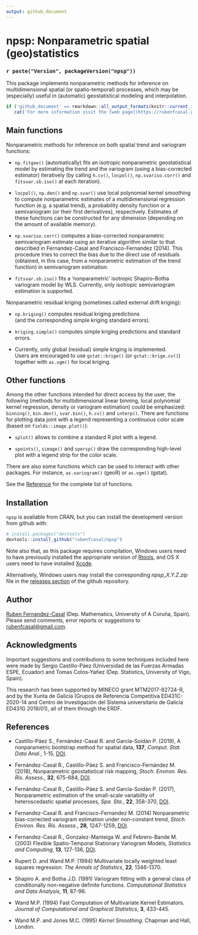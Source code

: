 ```yaml
---
output: github_document
---
```


<!-- 
README.md is generated from README.Rmd. 
Please edit that file 

devtools::check(getwd()) # Avoids problems with "Onedrive - Universidade da Coruña"
-->

npsp: Nonparametric spatial (geo)statistics
============================================

### `r paste("Version", packageVersion("npsp"))`

This package implements nonparametric methods 
for inference on multidimensional spatial (or spatio-temporal) processes,
which may be (especially) useful in (automatic) geostatistical modeling and interpolation.


```r
if ('github_document' == rmarkdown::all_output_formats(knitr::current_input()) && !knitr:::is_html_output()) 
   cat('For more information visit the [web page](https://rubenfcasal.github.io/npsp) of the package.')
```


Main functions
--------------

Nonparametric methods for inference on both spatial trend 
and variogram functions:

*  `np.fitgeo()` (automatically) fits an isotropic nonparametric geostatistical model 
    by estimating the trend and the variogram (using a bias-corrected estimator) iteratively 
    (by calling `h.cv()`, `locpol()`, `np.svariso.corr()` and `fitsvar.sb.iso()` at each iteration).

*  `locpol()`, `np.den()` and `np.svar()` use local polynomial kernel smoothing to compute
   nonparametric estimates of a multidimensional regression function (e.g. a spatial trend),
   a probability density function or a semivariogram (or their first derivatives), respectively. 
   Estimates of these functions can be constructed for any dimension 
   (depending on the amount of available memory). 
   
*  `np.svariso.corr()` computes a bias-corrected nonparametric semivariogram estimate 
   using an iterative algorithm similar to that described in 
   Fernandez-Casal and Francisco-Fernandez (2014). 
   This procedure tries to correct the bias due to the direct use of residuals 
   (obtained, in this case, from a nonparametric estimation of the trend function) 
   in semivariogram estimation.

* `fitsvar.sb.iso()` fits a ‘nonparametric’ isotropic Shapiro-Botha variogram model by WLS. 
   Currently, only isotropic semivariogram estimation is supported.


Nonparametric residual kriging (sometimes called external drift kriging):

* `np.kriging()` computes residual kriging predictions  
   (and the corresponding simple kriging standard errors).

* `kriging.simple()` computes simple kriging predictions and standard errors.

*  Currently, only global (residual) simple kriging is implemented.  
   Users are encouraged to use `gstat::krige()` (or `gstat::krige.cv()`) 
   together with `as.vgm()` for local kriging.


Other functions
---------------

Among the other functions intended for direct access by the user, the following 
(methods for multidimensional linear binning, local polynomial kernel regression, 
density or variogram estimation) could be emphasized: 
`binning()`, `bin.den()`, `svar.bin()`, `h.cv()` and `interp()`. 
There are functions for plotting data joint with a legend representing a continuous color scale
(based on `fields::image.plot()`):

*  `splot()` allows to combine a standard R plot with a legend. 

*  `spoints()`, `simage()` and `spersp()` draw the corresponding high-level plot 
   with a legend strip for the color scale.
   
There are also some functions which can be used to interact with other packages. For instance, `as.variogram()` (geoR) or `as.vgm()` (gstat).

See the [Reference](https://rubenfcasal.github.io/npsp/reference/index.html) for the complete list of functions.


Installation
------------

`npsp` is available from CRAN, but you can install the development version from github with:

```r
# install.packages("devtools")
devtools::install_github("rubenfcasal/npsp")
```

Note also that, as this package requires compilation, Windows users need to have previously installed the appropriate version of [Rtools](https://cran.r-project.org/bin/windows/Rtools/), and OS X users need to have installed [Xcode](https://apps.apple.com/us/app/xcode/id497799835).

Alternatively, Windows users may install the corresponding *npsp_X.Y.Z.zip* file in the [releases section](https://github.com/rubenfcasal/npsp/releases/latest) of the github repository.


Author
------

[Ruben Fernandez-Casal](https://rubenfcasal.github.io) (Dep. Mathematics, University of A Coruña, Spain). 
Please send comments, error reports or suggestions to [rubenfcasal@gmail.com](mailto:rubenfcasal@gmail.com).


Acknowledgments
---------------

Important suggestions and contributions to some techniques included here were made by Sergio Castillo-Páez (Universidad de las Fuerzas Armadas ESPE, Ecuador) and Tomas Cotos-Yañez (Dep. Statistics, University of Vigo, Spain).

This research has been supported by MINECO grant MTM2017-82724-R, and by the Xunta de Galicia (Grupos de Referencia Competitiva ED431C-2020-14 and Centro de Investigación del Sistema universitario de Galicia ED431G 2019/01), all of them through the ERDF.


References
----------

* Castillo-Páez S., Fernández-Casal R.  and García-Soidán P. (2019), A nonparametric bootstrap method for spatial data, **137**, *Comput. Stat. Data Anal.*, 1-15, [DOI](https://doi.org/10.1016/j.csda.2019.01.017). 

* Fernández-Casal R., Castillo-Páez S. and Francisco-Fernández M. (2018), Nonparametric geostatistical risk mapping, *Stoch. Environ. Res. Ris. Assess.*, **32**, 675-684, [DOI](https://doi.org/10.1007/s00477-017-1407-y).

* Fernández-Casal R., Castillo-Páez S. and García-Soidán P. (2017), Nonparametric estimation of the small-scale variability of heteroscedastic spatial processes, *Spa. Sta.*, **22**, 358-370, [DOI](https://doi.org/10.1016/j.spasta.2017.04.001).

* Fernandez-Casal R. and Francisco-Fernandez M. (2014) Nonparametric bias-corrected variogram estimation under non-constant trend, *Stoch. Environ. Res. Ris. Assess.*, **28**, 1247-1259, [DOI](https://doi.org/10.1007/s00477-013-0817-8).

* Fernandez-Casal R., Gonzalez-Manteiga W. and Febrero-Bande M. (2003) Flexible Spatio-Temporal Stationary Variogram Models, *Statistics and Computing*, **13**, 127-136, [DOI](https://doi.org/10.1023/A:1023204525046).

* Rupert D. and Wand M.P. (1994) Multivariate locally weighted least squares regression. *The Annals of Statistics*, **22**, 1346-1370.

* Shapiro A. and Botha J.D. (1991) Variogram fitting with a general class of conditionally non-negative definite functions. *Computational Statistics and Data Analysis*, **11**, 87-96.

* Wand M.P. (1994) Fast Computation of Multivariate Kernel Estimators. *Journal of Computational and Graphical Statistics*, **3**, 433-445.

* Wand M.P. and Jones M.C. (1995) *Kernel Smoothing*. Chapman and Hall, London.
